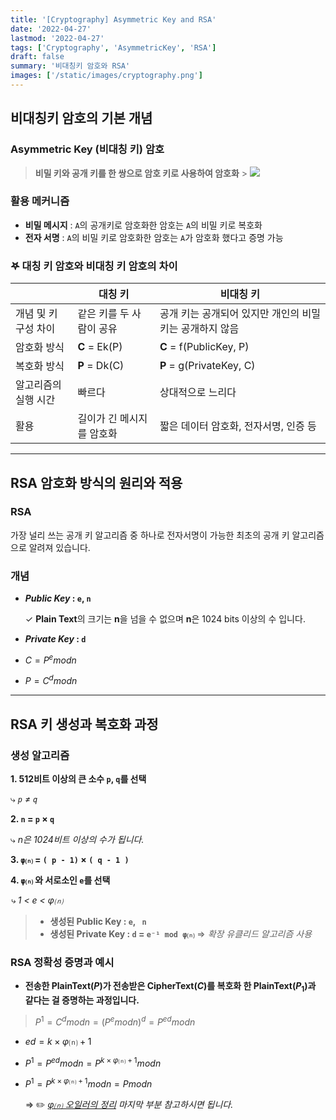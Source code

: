 ```yaml
---
title: '[Cryptography] Asymmetric Key and RSA'
date: '2022-04-27'
lastmod: '2022-04-27'
tags: ['Cryptography', 'AsymmetricKey', 'RSA']
draft: false
summary: '비대칭키 암호와 RSA'
images: ['/static/images/cryptography.png']
---
```


<TOCInline toc={props.toc} exclude="Introduction" />

## 비대칭키 암호의 기본 개념

### Asymmetric Key (비대칭 키) 암호

> **비밀 키와 공개 키를 한 쌍으로 암호 키로 사용하여 암호화** > ![](/static/images/cryptography/asymmetric-key.jpeg)

### 활용 메커니즘

- **비밀 메시지** : `A`의 공개키로 암호화한 암호는 `A`의 비밀 키로 복호화
- **전자 서명** : `A`의 비밀 키로 암호화한 암호는 `A`가 암호화 했다고 증명 가능

### 𖤐 대칭 키 암호와 비대칭 키 암호의 차이

|                      | 대칭 키                   | 비대칭 키                                                |
| -------------------- | ------------------------- | -------------------------------------------------------- |
| 개념 및 키 구성 차이 | 같은 키를 두 사람이 공유  | 공개 키는 공개되어 있지만 개인의 비밀 키는 공개하지 않음 |
| 암호화 방식          | **C** = Ek(P)             | **C** = f(PublicKey, P)                                  |
| 복호화 방식          | **P** = Dk(C)             | **P** = g(PrivateKey, C)                                 |
| 알고리즘의 실행 시간 | 빠르다                    | 상대적으로 느리다                                        |
| 활용                 | 길이가 긴 메시지를 암호화 | 짧은 데이터 암호화, 전자서명, 인증 등                    |

---

## RSA 암호화 방식의 원리와 적용

### RSA

가장 널리 쓰는 공개 키 알고리즘 중 하나로 전자서명이 가능한 최초의 공개 키 알고리즘으로 알려져 있습니다.

### 개념

- **_Public Key_ : `e`, `n`**

  ✓ **Plain Text**의 크기는 **n**을 넘을 수 없으며 **n**은 1024 bits 이상의 수 입니다.

- **_Private Key_ : `d`**
- $C = P^e mod n$
- $P = C^d mod n$

---

## RSA 키 생성과 복호화 과정

### 생성 알고리즘

**1. 512비트 이상의 큰 소수 `p`, `q`를 선택**

⤷ _`p` ≠ `q`_

**2. `n` = `p` × `q`**

⤷ _n은 1024비트 이상의 수가 됩니다._

**3. `φ⒩` = `( p - 1)` × `( q - 1 )`**

**4. `φ⒩` 와 서로소인 `e`를 선택**

_⤷ 1 < e < φ⒩_

> - **생성된 Public Key : `e`, ` n`**
> - **생성된 Private Key : `d` = `e⁻¹ mod φ⒩`** ⇒ _확장 유클리드 알고리즘 사용_

### RSA 정확성 증명과 예시

- **전송한 PlainText($P$)가 전송받은 CipherText($C$)를 복호화 한 PlainText($P_1$)과 같다는 걸 증명하는 과정입니다.**

> $P^1 = C^d  mod n = (P^e mod n)^d = P^{ed} mod n$

- $ed = k × φ⒩ + 1$
- $P^1 = P^{ed} mod n= P^{k × φ⒩ + 1} mod n$
- $P^1 = P^{k × φ⒩ + 1} mod n = P mod n$

  ⇒ ✏️ _[φ⒩ 오일러의 정리](https://min71.dev/blog/cryptography-mathematics-in-cryptography#%CF%86) 마지막 부분 참고하시면 됩니다._
